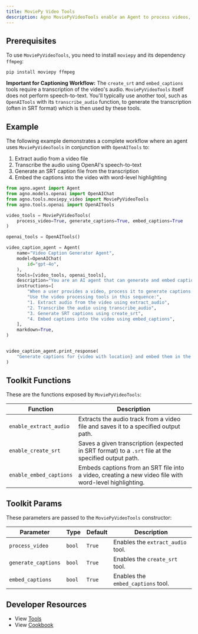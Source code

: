 ```yaml
---
title: MoviePy Video Tools
description: Agno MoviePyVideoTools enable an Agent to process videos, extract audio, generate SRT caption files, and embed rich, word-highlighted captions.
---
```


## Prerequisites

To use `MoviePyVideoTools`, you need to install `moviepy` and its dependency `ffmpeg`:

```shell
pip install moviepy ffmpeg
```

**Important for Captioning Workflow:**
The `create_srt` and `embed_captions` tools require a transcription of the video's audio. `MoviePyVideoTools` itself does not perform speech-to-text. You'll typically use another tool, such as `OpenAITools` with its `transcribe_audio` function, to generate the transcription (often in SRT format) which is then used by these tools.

## Example

The following example demonstrates a complete workflow where an agent uses `MoviePyVideoTools` in conjunction with `OpenAITools` to:
1. Extract audio from a video file
2. Transcribe the audio using OpenAI's speech-to-text
3. Generate an SRT caption file from the transcription
4. Embed the captions into the video with word-level highlighting

```python
from agno.agent import Agent
from agno.models.openai import OpenAIChat
from agno.tools.moviepy_video import MoviePyVideoTools
from agno.tools.openai import OpenAITools

video_tools = MoviePyVideoTools(
    process_video=True, generate_captions=True, embed_captions=True
)

openai_tools = OpenAITools()

video_caption_agent = Agent(
    name="Video Caption Generator Agent",
    model=OpenAIChat(
        id="gpt-4o",
    ),
    tools=[video_tools, openai_tools],
    description="You are an AI agent that can generate and embed captions for videos.",
    instructions=[
        "When a user provides a video, process it to generate captions.",
        "Use the video processing tools in this sequence:",
        "1. Extract audio from the video using extract_audio",
        "2. Transcribe the audio using transcribe_audio",
        "3. Generate SRT captions using create_srt",
        "4. Embed captions into the video using embed_captions",
    ],
    markdown=True,
)


video_caption_agent.print_response(
    "Generate captions for {video with location} and embed them in the video"
)
```

## Toolkit Functions

These are the functions exposed by `MoviePyVideoTools`:

| Function          | Description                                                                                                |
| ----------------- | ---------------------------------------------------------------------------------------------------------- |
| `enable_extract_audio`   | Extracts the audio track from a video file and saves it to a specified output path.                        |
| `enable_create_srt`      | Saves a given transcription (expected in SRT format) to a `.srt` file at the specified output path.          |
| `enable_embed_captions`  | Embeds captions from an SRT file into a video, creating a new video file with word-level highlighting.     |

## Toolkit Params

These parameters are passed to the `MoviePyVideoTools` constructor:

| Parameter           | Type   | Default | Description                                              |
| ------------------- | ------ | ------- | -------------------------------------------------------- |
| `process_video`     | `bool` | `True`  | Enables the `extract_audio` tool.                        |
| `generate_captions` | `bool` | `True`  | Enables the `create_srt` tool.                           |
| `embed_captions`    | `bool` | `True`  | Enables the `embed_captions` tool.                       |

## Developer Resources

- View [Tools](https://github.com/agno-agi/agno/blob/main/libs/agno/agno/tools/moviepy_video.py)
- View [Cookbook](https://github.com/agno-agi/agno/tree/v2.0/cookbook/tools/moviepy_video_tools.py)

